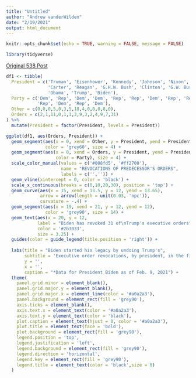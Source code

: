 ```yaml
---
title: "Untitled"
author: "Andrew vanderWilden"
date: "2/19/2021"
output: html_document
---
```


```r
knitr::opts_chunk$set(echo = TRUE, warning = FALSE, message = FALSE)
```

```r
library(tidyverse)
```


[Original 538 Post](https://fivethirtyeight.com/features/why-revoking-trumps-executive-orders-isnt-enough-to-undo-their-effects/)

```r
df1 <- tibble(
  President = c('Truman', 'Eisenhower', 'Kennedy', 'Johnson', 'Nixon', 'Ford',
                'Carter', 'Reagan', 'G.H.W. Bush', 'Clinton', 'G.W. Bush',
                'Obama', 'Trump', 'Biden'),
  Party = c('Dem', 'Rep', 'Dem', 'Dem', 'Rep', 'Rep', 'Dem', 'Rep', 'Rep', 'Dem',
            'Rep', 'Dem', 'Rep', 'Dem'),
  Other = c(0,0,0,5,0,3,5,18,4,0,0,0,8,0),
  Orders = c(2,1,11,0,1,1,3,9,3,2,4,9,7,31)
) %>%
  mutate(President = factor(President, levels = President))

```



```r
ggplot(df1, aes(Orders, President)) +
  geom_segment(aes(x = 0, xend = Other, y = President, yend = President),
               color = 'grey60', size = 4) +
  geom_segment(aes(x = 0, xend = Orders, y = President, yend = President,
                   color = Party), size = 4) +
  scale_color_manual(values = c('#008fd5', '#ff2700'),
                     name = "REVOCATIONS OF PREDECESSOR'S ORDERS",
                     labels = c('','')) +
  geom_vline(xintercept = 0, color = 'black') +
  scale_x_continuous(breaks = c(0,10,20,30), position = 'top') +
  geom_curve(aes(x = 15, xend = 13.5, y = 12, yend = 13.65),
             arrow = arrow(length = unit(0.03, 'npc')),
             curvature = -.4) +
  geom_segment(aes(x = 19, xend = 21, y = 12, yend = 12),
               color = 'grey90', size = 14) +
  geom_text(aes(x = 20, y = 12,
            label = "Biden has revoked 31 of\nTrump's executive orders"),
            color = '#2b3033',
            size = 3.25) +
  guides(color = guide_legend(title.position = 'right')) +
  
  labs(title = "Biden started his legacy by undoing Trump's",
       subtitle = 'Executive order revocations, by president, in the first 100 days of office*',
       y = '', 
       x = '',
       caption = "*Data for President Biden as of Feb. 9, 2021") +
  theme(
    panel.grid.minor = element_blank(),
    panel.grid.major.y = element_blank(),
    panel.grid.major.x = element_line(color = '#a0a2a3'),
    panel.background = element_rect(fill = 'grey90'),
    axis.ticks = element_blank(),
    axis.text.x = element_text(color = '#a0a2a3'),
    axis.text.y = element_text(color = 'black'),
    plot.caption = element_text(hjust = 0, color = '#a0a2a3'),
    plot.title = element_text(face = 'bold'),
    plot.background = element_rect(fill = 'grey90'),
    legend.position = 'top',
    legend.justification = 'left',
    legend.background = element_rect(fill = 'grey90'),
    legend.direction = 'horizontal',
    legend.key = element_rect(fill = 'grey90'),
    legend.title = element_text(color = 'black',size = 8)
  )
```
























